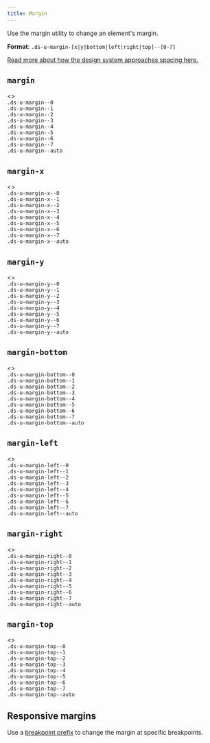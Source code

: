 ```yaml
---
title: Margin
---
```



Use the margin utility to change an element's margin.

**Format**: `.ds-u-margin-[x|y|bottom|left|right|top]--[0-7]`

[Read more about how the design system approaches spacing here.](/styles/spacing)

## `margin`

<EmbeddedExample>
  <>
    <div class="ds-u-fill--primary-alt ds-u-margin-bottom--2" style="max-width: fit-content">
      <div class="ds-u-margin--0 ds-u-display--inline-block">
        <code>.ds-u-margin--0</code>
      </div>
    </div>
    <div class="ds-u-fill--primary-alt ds-u-margin-bottom--2" style="max-width: fit-content">
      <div class="ds-u-margin--1 ds-u-display--inline-block">
        <code>.ds-u-margin--1</code>
      </div>
    </div>
    <div class="ds-u-fill--primary-alt ds-u-margin-bottom--2" style="max-width: fit-content">
      <div class="ds-u-margin--2 ds-u-display--inline-block">
        <code>.ds-u-margin--2</code>
      </div>
    </div>
    <div class="ds-u-fill--primary-alt ds-u-margin-bottom--2" style="max-width: fit-content">
      <div class="ds-u-margin--3 ds-u-display--inline-block">
        <code>.ds-u-margin--3</code>
      </div>
    </div>
    <div class="ds-u-fill--primary-alt ds-u-margin-bottom--2" style="max-width: fit-content">
      <div class="ds-u-margin--4 ds-u-display--inline-block">
        <code>.ds-u-margin--4</code>
      </div>
    </div>
    <div class="ds-u-fill--primary-alt ds-u-margin-bottom--2" style="max-width: fit-content">
      <div class="ds-u-margin--5 ds-u-display--inline-block">
        <code>.ds-u-margin--5</code>
      </div>
    </div>
    <div class="ds-u-fill--primary-alt ds-u-margin-bottom--2" style="max-width: fit-content">
      <div class="ds-u-margin--6 ds-u-display--inline-block">
        <code>.ds-u-margin--6</code>
      </div>
    </div>
    <div class="ds-u-fill--primary-alt ds-u-margin-bottom--2" style="max-width: fit-content">
      <div class="ds-u-margin--7 ds-u-display--inline-block">
        <code>.ds-u-margin--7</code>
      </div>
    </div>
    <div class="ds-u-fill--primary-alt ds-u-margin-bottom--2" style="max-width: fit-content">
      <div class="ds-u-margin--auto" style="width: 250px">
        <code>.ds-u-margin--auto</code>
      </div>
    </div>
  </>
</EmbeddedExample>

## `margin-x`

<EmbeddedExample>
  <>
    <div class="ds-u-fill--primary-alt ds-u-margin-bottom--2" style="max-width: fit-content">
      <div class="ds-u-margin-x--0 ds-u-display--inline-block">
        <code>.ds-u-margin-x--0</code>
      </div>
    </div>
    <div class="ds-u-fill--primary-alt ds-u-margin-bottom--2" style="max-width: fit-content">
      <div class="ds-u-margin-x--1 ds-u-display--inline-block">
        <code>.ds-u-margin-x--1</code>
      </div>
    </div>
    <div class="ds-u-fill--primary-alt ds-u-margin-bottom--2" style="max-width: fit-content">
      <div class="ds-u-margin-x--2 ds-u-display--inline-block">
        <code>.ds-u-margin-x--2</code>
      </div>
    </div>
    <div class="ds-u-fill--primary-alt ds-u-margin-bottom--2" style="max-width: fit-content">
      <div class="ds-u-margin-x--3 ds-u-display--inline-block">
        <code>.ds-u-margin-x--3</code>
      </div>
    </div>
    <div class="ds-u-fill--primary-alt ds-u-margin-bottom--2" style="max-width: fit-content">
      <div class="ds-u-margin-x--4 ds-u-display--inline-block">
        <code>.ds-u-margin-x--4</code>
      </div>
    </div>
    <div class="ds-u-fill--primary-alt ds-u-margin-bottom--2" style="max-width: fit-content">
      <div class="ds-u-margin-x--5 ds-u-display--inline-block">
        <code>.ds-u-margin-x--5</code>
      </div>
    </div>
    <div class="ds-u-fill--primary-alt ds-u-margin-bottom--2" style="max-width: fit-content">
      <div class="ds-u-margin-x--6 ds-u-display--inline-block">
        <code>.ds-u-margin-x--6</code>
      </div>
    </div>
    <div class="ds-u-fill--primary-alt ds-u-margin-bottom--2" style="max-width: fit-content">
      <div class="ds-u-margin-x--7 ds-u-display--inline-block">
        <code>.ds-u-margin-x--7</code>
      </div>
    </div>
    <div class="ds-u-fill--primary-alt ds-u-margin-bottom--2" style="max-width: fit-content">
      <div class="ds-u-margin-x--auto" style="width: 250px">
        <code>.ds-u-margin-x--auto</code>
      </div>
    </div>
  </>
</EmbeddedExample>

## `margin-y`

<EmbeddedExample>
  <>
    <div class="ds-u-fill--primary-alt ds-u-margin-bottom--2" style="max-width: fit-content">
      <div class="ds-u-margin-y--0 ds-u-display--inline-block">
        <code>.ds-u-margin-y--0</code>
      </div>
    </div>
    <div class="ds-u-fill--primary-alt ds-u-margin-bottom--2" style="max-width: fit-content">
      <div class="ds-u-margin-y--1 ds-u-display--inline-block">
        <code>.ds-u-margin-y--1</code>
      </div>
    </div>
    <div class="ds-u-fill--primary-alt ds-u-margin-bottom--2" style="max-width: fit-content">
      <div class="ds-u-margin-y--2 ds-u-display--inline-block">
        <code>.ds-u-margin-y--2</code>
      </div>
    </div>
    <div class="ds-u-fill--primary-alt ds-u-margin-bottom--2" style="max-width: fit-content">
      <div class="ds-u-margin-y--3 ds-u-display--inline-block">
        <code>.ds-u-margin-y--3</code>
      </div>
    </div>
    <div class="ds-u-fill--primary-alt ds-u-margin-bottom--2" style="max-width: fit-content">
      <div class="ds-u-margin-y--4 ds-u-display--inline-block">
        <code>.ds-u-margin-y--4</code>
      </div>
    </div>
    <div class="ds-u-fill--primary-alt ds-u-margin-bottom--2" style="max-width: fit-content">
      <div class="ds-u-margin-y--5 ds-u-display--inline-block">
        <code>.ds-u-margin-y--5</code>
      </div>
    </div>
    <div class="ds-u-fill--primary-alt ds-u-margin-bottom--2" style="max-width: fit-content">
      <div class="ds-u-margin-y--6 ds-u-display--inline-block">
        <code>.ds-u-margin-y--6</code>
      </div>
    </div>
    <div class="ds-u-fill--primary-alt ds-u-margin-bottom--2" style="max-width: fit-content">
      <div class="ds-u-margin-y--7 ds-u-display--inline-block">
        <code>.ds-u-margin-y--7</code>
      </div>
    </div>
    <div class="ds-u-fill--primary-alt ds-u-margin-bottom--2" style="max-width: fit-content">
      <div class="ds-u-margin-y--auto" style="width: 250px">
        <code>.ds-u-margin-y--auto</code>
      </div>
    </div>
  </>
</EmbeddedExample>

## `margin-bottom`

<EmbeddedExample>
  <>
    <div class="ds-u-fill--primary-alt ds-u-margin-bottom--2" style="max-width: fit-content">
      <div class="ds-u-margin-bottom--0 ds-u-display--inline-block">
        <code>.ds-u-margin-bottom--0</code>
      </div>
    </div>
    <div class="ds-u-fill--primary-alt ds-u-margin-bottom--2" style="max-width: fit-content">
      <div class="ds-u-margin-bottom--1 ds-u-display--inline-block">
        <code>.ds-u-margin-bottom--1</code>
      </div>
    </div>
    <div class="ds-u-fill--primary-alt ds-u-margin-bottom--2" style="max-width: fit-content">
      <div class="ds-u-margin-bottom--2 ds-u-display--inline-block">
        <code>.ds-u-margin-bottom--2</code>
      </div>
    </div>
    <div class="ds-u-fill--primary-alt ds-u-margin-bottom--2" style="max-width: fit-content">
      <div class="ds-u-margin-bottom--3 ds-u-display--inline-block">
        <code>.ds-u-margin-bottom--3</code>
      </div>
    </div>
    <div class="ds-u-fill--primary-alt ds-u-margin-bottom--2" style="max-width: fit-content">
      <div class="ds-u-margin-bottom--4 ds-u-display--inline-block">
        <code>.ds-u-margin-bottom--4</code>
      </div>
    </div>
    <div class="ds-u-fill--primary-alt ds-u-margin-bottom--2" style="max-width: fit-content">
      <div class="ds-u-margin-bottom--5 ds-u-display--inline-block">
        <code>.ds-u-margin-bottom--5</code>
      </div>
    </div>
    <div class="ds-u-fill--primary-alt ds-u-margin-bottom--2" style="max-width: fit-content">
      <div class="ds-u-margin-bottom--6 ds-u-display--inline-block">
        <code>.ds-u-margin-bottom--6</code>
      </div>
    </div>
    <div class="ds-u-fill--primary-alt ds-u-margin-bottom--2" style="max-width: fit-content">
      <div class="ds-u-margin-bottom--7 ds-u-display--inline-block">
        <code>.ds-u-margin-bottom--7</code>
      </div>
    </div>
    <div class="ds-u-fill--primary-alt ds-u-margin-bottom--2" style="max-width: fit-content">
      <div class="ds-u-margin-bottom--auto" style="width: 250px">
        <code>.ds-u-margin-bottom--auto</code>
      </div>
    </div>
  </>
</EmbeddedExample>

## `margin-left`

<EmbeddedExample>
  <>
    <div class="ds-u-fill--primary-alt ds-u-margin-bottom--2" style="max-width: fit-content">
      <div class="ds-u-margin-left--0 ds-u-display--inline-block">
        <code>.ds-u-margin-left--0</code>
      </div>
    </div>
    <div class="ds-u-fill--primary-alt ds-u-margin-bottom--2" style="max-width: fit-content">
      <div class="ds-u-margin-left--1 ds-u-display--inline-block">
        <code>.ds-u-margin-left--1</code>
      </div>
    </div>
    <div class="ds-u-fill--primary-alt ds-u-margin-bottom--2" style="max-width: fit-content">
      <div class="ds-u-margin-left--2 ds-u-display--inline-block">
        <code>.ds-u-margin-left--2</code>
      </div>
    </div>
    <div class="ds-u-fill--primary-alt ds-u-margin-bottom--2" style="max-width: fit-content">
      <div class="ds-u-margin-left--3 ds-u-display--inline-block">
        <code>.ds-u-margin-left--3</code>
      </div>
    </div>
    <div class="ds-u-fill--primary-alt ds-u-margin-bottom--2" style="max-width: fit-content">
      <div class="ds-u-margin-left--4 ds-u-display--inline-block">
        <code>.ds-u-margin-left--4</code>
      </div>
    </div>
    <div class="ds-u-fill--primary-alt ds-u-margin-bottom--2" style="max-width: fit-content">
      <div class="ds-u-margin-left--5 ds-u-display--inline-block">
        <code>.ds-u-margin-left--5</code>
      </div>
    </div>
    <div class="ds-u-fill--primary-alt ds-u-margin-bottom--2" style="max-width: fit-content">
      <div class="ds-u-margin-left--6 ds-u-display--inline-block">
        <code>.ds-u-margin-left--6</code>
      </div>
    </div>
    <div class="ds-u-fill--primary-alt ds-u-margin-bottom--2" style="max-width: fit-content">
      <div class="ds-u-margin-left--7 ds-u-display--inline-block">
        <code>.ds-u-margin-left--7</code>
      </div>
    </div>
    <div class="ds-u-fill--primary-alt ds-u-margin-bottom--2" style="max-width: fit-content">
      <div class="ds-u-margin-left--auto" style="width: 250px">
        <code>.ds-u-margin-left--auto</code>
      </div>
    </div>
  </>
</EmbeddedExample>

## `margin-right`

<EmbeddedExample>
  <>
    <div class="ds-u-fill--primary-alt ds-u-margin-bottom--2" style="max-width: fit-content">
      <div class="ds-u-margin-right--0 ds-u-display--inline-block">
        <code>.ds-u-margin-right--0</code>
      </div>
    </div>
    <div class="ds-u-fill--primary-alt ds-u-margin-bottom--2" style="max-width: fit-content">
      <div class="ds-u-margin-right--1 ds-u-display--inline-block">
        <code>.ds-u-margin-right--1</code>
      </div>
    </div>
    <div class="ds-u-fill--primary-alt ds-u-margin-bottom--2" style="max-width: fit-content">
      <div class="ds-u-margin-right--2 ds-u-display--inline-block">
        <code>.ds-u-margin-right--2</code>
      </div>
    </div>
    <div class="ds-u-fill--primary-alt ds-u-margin-bottom--2" style="max-width: fit-content">
      <div class="ds-u-margin-right--3 ds-u-display--inline-block">
        <code>.ds-u-margin-right--3</code>
      </div>
    </div>
    <div class="ds-u-fill--primary-alt ds-u-margin-bottom--2" style="max-width: fit-content">
      <div class="ds-u-margin-right--4 ds-u-display--inline-block">
        <code>.ds-u-margin-right--4</code>
      </div>
    </div>
    <div class="ds-u-fill--primary-alt ds-u-margin-bottom--2" style="max-width: fit-content">
      <div class="ds-u-margin-right--5 ds-u-display--inline-block">
        <code>.ds-u-margin-right--5</code>
      </div>
    </div>
    <div class="ds-u-fill--primary-alt ds-u-margin-bottom--2" style="max-width: fit-content">
      <div class="ds-u-margin-right--6 ds-u-display--inline-block">
        <code>.ds-u-margin-right--6</code>
      </div>
    </div>
    <div class="ds-u-fill--primary-alt ds-u-margin-bottom--2" style="max-width: fit-content">
      <div class="ds-u-margin-right--7 ds-u-display--inline-block">
        <code>.ds-u-margin-right--7</code>
      </div>
    </div>
    <div class="ds-u-fill--primary-alt ds-u-margin-bottom--2" style="max-width: fit-content">
      <div class="ds-u-margin-right--auto" style="width: 250px">
        <code>.ds-u-margin-right--auto</code>
      </div>
    </div>
  </>
</EmbeddedExample>

## `margin-top`

<EmbeddedExample>
  <>
    <div class="ds-u-fill--primary-alt ds-u-margin-bottom--2" style="max-width: fit-content">
      <div class="ds-u-margin-top--0 ds-u-display--inline-block">
        <code>.ds-u-margin-top--0</code>
      </div>
    </div>
    <div class="ds-u-fill--primary-alt ds-u-margin-bottom--2" style="max-width: fit-content">
      <div class="ds-u-margin-top--1 ds-u-display--inline-block">
        <code>.ds-u-margin-top--1</code>
      </div>
    </div>
    <div class="ds-u-fill--primary-alt ds-u-margin-bottom--2" style="max-width: fit-content">
      <div class="ds-u-margin-top--2 ds-u-display--inline-block">
        <code>.ds-u-margin-top--2</code>
      </div>
    </div>
    <div class="ds-u-fill--primary-alt ds-u-margin-bottom--2" style="max-width: fit-content">
      <div class="ds-u-margin-top--3 ds-u-display--inline-block">
        <code>.ds-u-margin-top--3</code>
      </div>
    </div>
    <div class="ds-u-fill--primary-alt ds-u-margin-bottom--2" style="max-width: fit-content">
      <div class="ds-u-margin-top--4 ds-u-display--inline-block">
        <code>.ds-u-margin-top--4</code>
      </div>
    </div>
    <div class="ds-u-fill--primary-alt ds-u-margin-bottom--2" style="max-width: fit-content">
      <div class="ds-u-margin-top--5 ds-u-display--inline-block">
        <code>.ds-u-margin-top--5</code>
      </div>
    </div>
    <div class="ds-u-fill--primary-alt ds-u-margin-bottom--2" style="max-width: fit-content">
      <div class="ds-u-margin-top--6 ds-u-display--inline-block">
        <code>.ds-u-margin-top--6</code>
      </div>
    </div>
    <div class="ds-u-fill--primary-alt ds-u-margin-bottom--2" style="max-width: fit-content">
      <div class="ds-u-margin-top--7 ds-u-display--inline-block">
        <code>.ds-u-margin-top--7</code>
      </div>
    </div>
    <div class="ds-u-fill--primary-alt ds-u-margin-bottom--2" style="max-width: fit-content">
      <div class="ds-u-margin-top--auto" style="width: 250px">
        <code>.ds-u-margin-top--auto</code>
      </div>
    </div>
  </>
</EmbeddedExample>

## Responsive margins

Use a [breakpoint prefix](/guidelines/responsive-design) to change the margin at specific breakpoints.

<ResponsiveExample storyId="utilities-margin--margin" title="Responsive margin example" />

